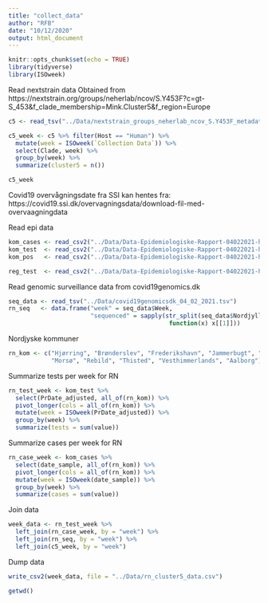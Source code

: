 ```yaml
---
title: "collect_data"
author: "RFB"
date: "10/12/2020"
output: html_document
---
```


```r
knitr::opts_chunk$set(echo = TRUE)
library(tidyverse)
library(ISOweek)
```

Read nextstrain data
Obtained from https://nextstrain.org/groups/neherlab/ncov/S.Y453F?c=gt-S_453&f_clade_membership=Mink.Cluster5&f_region=Europe
```r
c5 <- read_tsv("../Data/nextstrain_groups_neherlab_ncov_S.Y453F_metadata.tsv")

c5_week <- c5 %>% filter(Host == "Human") %>% 
  mutate(week = ISOweek(`Collection Data`)) %>% 
  select(Clade, week) %>% 
  group_by(week) %>% 
  summarize(cluster5 = n())

c5_week
```

Covid19 overvågningsdate fra SSI kan hentes fra: https://covid19.ssi.dk/overvagningsdata/download-fil-med-overvaagningdata 

Read epi data
```r
kom_cases <- read_csv2("../Data/Data-Epidemiologiske-Rapport-04022021-h1k6-v2/Municipality_cases_time_series.csv")
kom_test  <- read_csv2("../Data/Data-Epidemiologiske-Rapport-04022021-h1k6-v2/Municipality_tested_persons_time_series.csv")
kom_pos   <- read_csv2("../Data/Data-Epidemiologiske-Rapport-04022021-h1k6-v2/Municipality_test_pos.csv")

reg_test  <- read_csv2("../Data/Data-Epidemiologiske-Rapport-04022021-h1k6-v2/Test_regioner.csv")
```

Read genomic surveillance data from covid19genomics.dk 
```r
seq_data <- read_tsv("../Data/covid19genomicsdk_04_02_2021.tsv")
rn_seq   <- data.frame("week" = seq_data$Week,
                       "sequenced" = sapply(str_split(seq_data$Nordjylland, "/"),
                                             function(x) x[[1]]))
```


Nordjyske kommuner
```r
rn_kom <- c("Hjørring", "Brønderslev", "Frederikshavn", "Jammerbugt", "Læsø", "Mariagerfjord",
            "Morsø", "Rebild", "Thisted", "Vesthimmerlands", "Aalborg")
```

Summarize tests per week for RN
```r
rn_test_week <- kom_test %>% 
  select(PrDate_adjusted, all_of(rn_kom)) %>% 
  pivot_longer(cols = all_of(rn_kom)) %>% 
  mutate(week = ISOweek(PrDate_adjusted)) %>% 
  group_by(week) %>% 
  summarize(tests = sum(value))
```

Summarize cases per week for RN
```r
rn_case_week <- kom_cases %>% 
  select(date_sample, all_of(rn_kom)) %>% 
  pivot_longer(cols = all_of(rn_kom)) %>% 
  mutate(week = ISOweek(date_sample)) %>% 
  group_by(week) %>% 
  summarize(cases = sum(value))
```


Join data
```r
week_data <- rn_test_week %>% 
  left_join(rn_case_week, by = "week") %>%
  left_join(rn_seq, by = "week") %>% 
  left_join(c5_week, by = "week")
```

Dump data
```r
write_csv2(week_data, file = "../Data/rn_cluster5_data.csv")
```

```r
getwd()
```

